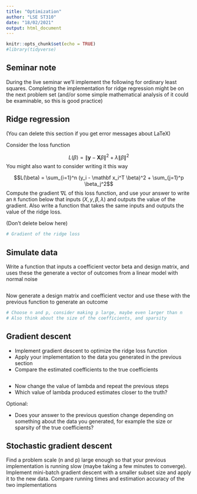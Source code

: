 ```yaml
---
title: "Optimization"
author: "LSE ST310"
date: "18/02/2021"
output: html_document
---
```


```r
knitr::opts_chunk$set(echo = TRUE)
#library(tidyverse)
```

## Seminar note

During the live seminar we'll implement the following for ordinary least squares. Completing the implementation for ridge regression might be on the next problem set (and/or some simple mathematical analysis of it could be examinable, so this is good practice)

## Ridge regression 

(You can delete this section if you get error messages about LaTeX)

Consider the loss function

$$L(\beta) = \| \mathbf y - \mathbf X \beta \|^2 + \lambda \| \beta \|^2$$
You might also want to consider writing it this way

$$L(\beta) = \sum_{i=1}^n (y_i - \mathbf x_i^T \beta)^2 + \sum_{j=1}^p \beta_j^2$$
Compute the gradient $\nabla L$ of this loss function, and use your answer to write an `R` function below that inputs $(X, y, \beta, \lambda)$ and outputs the value of the gradient. Also write a function that takes the same inputs and outputs the value of the ridge loss.

(Don't delete below here)

```r
# Gradient of the ridge loss

```

## Simulate data

Write a function that inputs a coefficient vector beta and design matrix, and uses these the generate a vector of outcomes from a linear model with normal noise

```r

```

Now generate a design matrix and coefficient vector and use these with the previous function to generate an outcome

```r
# Choose n and p, consider making p large, maybe even larger than n
# Also think about the size of the coefficients, and sparsity

```

## Gradient descent

- Implement gradient descent to optimize the ridge loss function
- Apply your implementation to the data you generated in the previous section
- Compare the estimated coefficients to the true coefficients

```r

```

- Now change the value of lambda and repeat the previous steps
- Which value of lambda produced estimates closer to the truth?

Optional:

- Does your answer to the previous question change depending on something about the data you generated, for example the size or sparsity of the true coefficients?

## Stochastic gradient descent

Find a problem scale (n and p) large enough so that your previous implementation is running slow (maybe taking a few minutes to converge). Implement mini-batch gradient descent with a smaller subset size and apply it to the new data. Compare running times and estimation accuracy of the two implementations

```r

```

